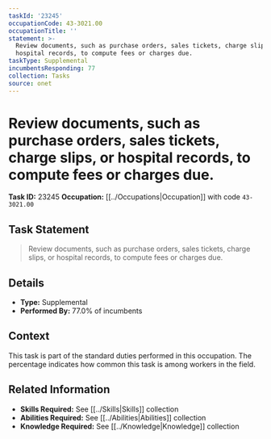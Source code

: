```yaml
---
taskId: '23245'
occupationCode: 43-3021.00
occupationTitle: ''
statement: >-
  Review documents, such as purchase orders, sales tickets, charge slips, or
  hospital records, to compute fees or charges due.
taskType: Supplemental
incumbentsResponding: 77
collection: Tasks
source: onet
---
```

# Review documents, such as purchase orders, sales tickets, charge slips, or hospital records, to compute fees or charges due.

**Task ID:** 23245
**Occupation:** [[../Occupations|Occupation]] with code `43-3021.00`

## Task Statement

> Review documents, such as purchase orders, sales tickets, charge slips, or hospital records, to compute fees or charges due.

## Details

- **Type:** Supplemental
- **Performed By:** 77.0% of incumbents

## Context

This task is part of the standard duties performed in this occupation. The percentage indicates how common this task is among workers in the field.

## Related Information

- **Skills Required:** See [[../Skills|Skills]] collection
- **Abilities Required:** See [[../Abilities|Abilities]] collection
- **Knowledge Required:** See [[../Knowledge|Knowledge]] collection
